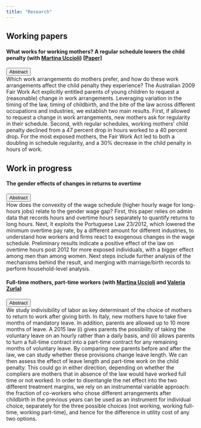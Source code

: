 ---
title: "Research"
---

## Working papers

#### What works for working mothers? A regular schedule lowers the child penalty (with [Martina Uccioli](https://www.martinauccioli.com/)) [\[Paper\]](Ciasullo_Uccioli-Child_penalty_working_arrangements.pdf)

```{=html}
<button class="btn btn-link" type="button" data-bs-toggle="collapse" data-bs-target="#collapseExample" aria-expanded="false" aria-controls="collapseExample">
  Abstract
</button>
<div class="collapse" id="collapseExample">
  <div class="card card-body">
Which work arrangements do mothers prefer, and how do these work arrangements affect the child penalty they experience? The Australian 2009 Fair Work Act explicitly entitled parents of young children to request a (reasonable) change in work arrangements. Leveraging variation in the timing of the law, timing of childbirth, and the bite of the law across different occupations and industries, we establish two main results. First, if allowed to request a change in work arrangements, new mothers ask for regularity in their schedule. Second, with regular schedules, working mothers' child penalty declined from a 47 percent drop in hours worked to a 40 percent drop. For the most exposed mothers, the Fair Work Act led to both a doubling in schedule regularity, and a 30% decrease in the child penalty in hours of work.
  </div>
</div>
```
## Work in progress

#### The gender effects of changes in returns to overtime

```{=html}
<button class="btn btn-link" type="button" data-bs-toggle="collapse" data-bs-target="#collapseExample" aria-expanded="false" aria-controls="collapseExample">
  Abstract
</button>
<div class="collapse" id="collapseExample">
  <div class="card card-body">
How does the convexity of the wage schedule (higher hourly wage for long-hours jobs) relate to the gender wage gap? First, this paper relies on admin data that records hours and overtime hours separately to quantify returns to long hours. Next, it exploits the Portuguese Law 23/2012, which lowered the minimum overtime pay rate, by a different amount for different industries, to understand how workers and firms react to exogenous changes in the wage schedule. Preliminary results indicate a positive effect of the law on overtime hours post 2012 for more exposed individuals, with a bigger effect among men than among women. Next steps include further analysis of the mechanisms behind the result, and merging with marriage/birth records to perform household-level analysis.

  </div>
</div>
```
#### Full-time mothers, part-time workers (with [Martina Uccioli](https://www.martinauccioli.com/) and [Valeria Zurla](https://www.valeriazurla.com/))

```{=html}
<button class="btn btn-link" type="button" data-bs-toggle="collapse" data-bs-target="#collapseExample" aria-expanded="false" aria-controls="collapseExample">
  Abstract
</button>
<div class="collapse" id="collapseExample">
  <div class="card card-body">
We study indivisibility of labor as key determinant of the choice of mothers to return to work after giving birth. In Italy, new mothers have to take five months of mandatory
leave. In addition, parents are allowed up to 10 more months of leave. A 2015 law (i) gives parents the possibility of taking the voluntary leave on an hourly rather than a daily basis, and (ii) allows parents to turn a full-time contract into a part-time contract for any remaining months of voluntary leave. By comparing new parents before and after the law, we can study whether these provisions change leave length. We can then assess the effect of leave length and part-time work on the child penalty. This could go in either direction, depending on whether the compliers are mothers that in absence of the law would have worked full time or not worked. In order to disentangle the net effect into the two different treatment margins, we rely on an instrumental variable approach: the fraction of co-workers who chose different arrangements after childbirth in the previous years can be used as an instrument for individual choice, separately for the three possible choices (not working, working full-time, working part-time), and hence for the difference in utility cost of any two options.


  </div>
</div>
```
